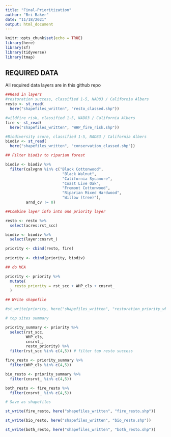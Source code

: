 ```yaml
---
title: "Final-Prioritization"
author: "Bri Baker"
date: "11/18/2021"
output: html_document
---
```


```r
knitr::opts_chunk$set(echo = TRUE)
library(here)
library(sf)
library(tidyverse)
library(tmap)
```

## REQUIRED DATA

All required data layers are in this github repo

```r
##Read in layers
#restoration success, classified 1-5, NAD83 / California Albers
resto <- st_read(
  here("shapefiles_written", "resto_classed.shp"))

#wildfire risk, classified 1-5, NAD83 / California Albers
fire <- st_read(
  here("shapefiles_written", "WHP_fire_risk.shp"))

#Biodiversity score, classified 1-5, NAD83 / California Albers
biodiv <- st_read(
  here("shapefiles_written", "conservation_classed.shp"))
```

```r
## Filter biodiv to riparian forest

biodiv <- biodiv %>% 
  filter(calvgnm %in% c("Black Cottonwood", 
                         "Black Walnut", 
                         "California Sycamore", 
                         "Coast Live Oak", 
                         "Fremont Cottonwood", 
                         "Riparian Mixed Hardwood",
                         "Willow (tree)"),
         arnd_cv != 0)

```



```r
##Combine layer info into one priority layer

resto <- resto %>% 
  select(acres:rst_scc)

biodiv <- biodiv %>% 
  select(layer:cnsrvt_)

priority <- cbind(resto, fire)
  
priority <- cbind(priority, biodiv)

```


```r
## do MCA

priority <- priority %>% 
  mutate(
    resto_priority = rst_scc + WHP_cls + cnsrvt_
  )


```



```r
## Write shapefile

#st_write(priority, here("shapefiles_written", "restoration_priority_whp.shp"))

```

```r
# top sites summary

priority_summary <- priority %>% 
  select(rst_scc,
         WHP_cls,
         cnsrvt_,
         resto_priority) %>% 
  filter(rst_scc %in% c(4,5)) # filter top resto success

fire_resto <- priority_summary %>% 
  filter(WHP_cls %in% c(4,5))

bio_resto <- priority_summary %>% 
  filter(cnsrvt_ %in% c(4,5))

both_resto <- fire_resto %>% 
  filter(cnsrvt_ %in% c(4,5))

# Save as shapefiles

st_write(fire_resto, here("shapefiles_written", "fire_resto.shp"))

st_write(bio_resto, here("shapefiles_written", "bio_resto.shp"))

st_write(both_resto, here("shapefiles_written", "both_resto.shp"))

```


